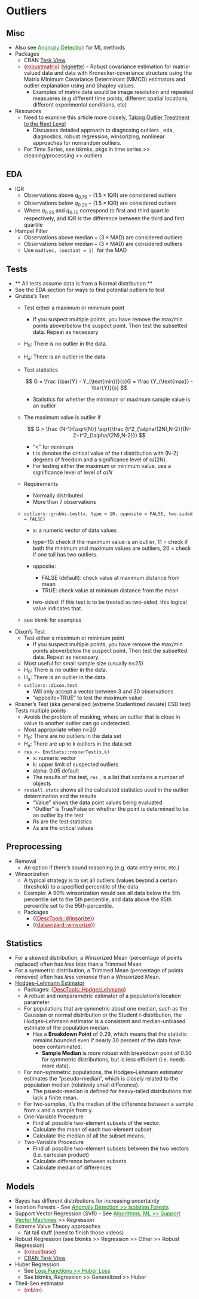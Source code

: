 # Outliers {#sec-outliers .unnumbered}

## Misc {#sec-outliers-eda .unnumbered}

-   Also see [Anomaly Detection](anomaly-detection.qmd#sec-anomdet){style="color: green"} for ML methods
-   Packages
    -   CRAN [Task View](https://github.com/pridiltal/ctv-AnomalyDetection)
    -   [{]{style="color: #990000"}[robustmatrix](https://cran.r-project.org/web/packages/robustmatrix/index.html){style="color: #990000"}[}]{style="color: #990000"} ([vignette](https://arxiv.org/html/2403.03975v1)) - Robust covariance estimation for matrix-valued data and data with Kronecker-covariance structure using the Matrix Minimum Covariance Determinant (MMCD) estimators and outlier explanation using and Shapley values.
        -   Examples of matrix data would be image resolution and repeated measueres (e.g different time points, different spatial locations, different experimental conditions, etc)
-   Resources
    -   Need to examine this article more closely, [Taking Outlier Treatment to the Next Level](https://www.r-bloggers.com/2021/07/taking-outlier-treatment-to-the-next-level/)
        -   Discusses detailed approach to diagnosing outliers , eda, diagnostics, robust regression, winsorizing, nonlinear approaches for nonrandom outliers.
    -   For Time Series, see bkmks, pkgs in time series \>\> cleaning/processing \>\> outliers

## EDA {.unnumbered}

-   IQR
    -   Observations above $q_{0.75} + (1.5 \times \text{IQR})$ are considered outliers
    -   Observations below $q_{0.25} - (1.5 \times \text{IQR})$ are considered outliers
    -   Where $q_{0.25}$ and $q_{0.75}$ correspond to first and third quartile respectively, and IQR is the difference between the third and first quartile
-   Hampel Filter
    -   Observations above $\text{median} + (3 \times \text{MAD})$ are considered outliers
    -   Observations below $\text{median} - (3 \times \text{MAD})$ are considered outliers
    -   Use `mad(vec, constant = 1)`  for the MAD

## Tests {#sec-outliers-tests .unnumbered}

-   \*\* All tests assume data is from a Normal distribution \*\*
-   See the EDA section for ways to find potential outliers to test
-   Grubbs's Test
    -   Test either a maximum or minimum point

        -   If you suspect multiple points, you have remove the max/min points above/below the suspect point. Then test the subsetted data. Repeat as necessary

    -   H~0~: There is no outlier in the data.

    -   H~a~: There is an outlier in the data.

    -   Test statistics

        $$
        G = \frac {\bar{Y} - Y_{\text{min}}}{s}G = \frac {Y_{\text{max}} - \bar{Y}}{s}
        $$

        -   Statistics for whether the minimum or maximum sample value is an outlier

    -   The maximum value is outlier if

        $$
        G > \frac {N-1}{\sqrt{N}} \sqrt{\frac {t^2_{\alpha/(2N),N-2}}{N-2+t^2_{\alpha/(2N),N-2}}}
        $$

        -   "\<" for minimum
        -   t is denotes the critical value of the t distribution with (N-2) degrees of freedom and a significance level of α/(2N).
        -   For testing either the maximum or minimum value, use a significance level of level of *α*/*N*

    -   Requirements

        -   Normally distributed
        -   More than 7 observations

    -   `outliers::grubbs.test(x, type = 10, opposite = FALSE, two.sided = FALSE)`

        -   x: a numeric vector of data values

        -   type=10: check if the maximum value is an outlier, 11 = check if both the minimum and maximum values are outliers, 20 = check if one tail has two outliers.

        -   opposite:

            -   FALSE (default): check value at maximum distance from mean
            -   TRUE: check value at minimum distance from the mean

        -   two-sided: If this test is to be treated as two-sided, this logical value indicates that.

    -   see bkmk for examples
-   Dixon's Test
    -   Test either a maximum or minimum point
        -   If you suspect multiple points, you have remove the max/min points above/below the suspect point. Then test the subsetted data. Repeat as necessary.
    -   Most useful for small sample size (usually n≤25)
    -   H~0~: There is no outlier in the data.
    -   H~a~: There is an outlier in the data.
    -   `outliers::dixon.test`
        -   Will only accept a vector between 3 and 30 observations
        -   "opposite=TRUE" to test the maximum value
-   Rosner's Test (aka generalized (extreme Studentized deviate) ESD test) Tests multiple points
    -   Avoids the problem of masking, where an outlier that is close in value to another outlier can go undetected.
    -   Most appropriate when n≥20
    -   H~0~: There are no outliers in the data set
    -   H~a~: There are up to k outliers in the data set
    -   `res <- EnvStats::rosnerTest(x,k)`
        -   x: numeric vector
        -   k: upper limit of suspected outliers
        -   alpha: 0.05 default
        -   The results of the test, `res` , is a list that contains a number of objects
    -   `res$all.stats` shows all the calculated statistics used in the outlier determination and the results
        -   "Value" shows the data point values being evaluated
        -   "Outlier" is True/False on whether the point is determined to be an outlier by the test
        -   Rs are the test statistics
        -   λs are the critical values

## Preprocessing {#sec-outliers-preproc .unnumbered}

-   Removal
    -   An option if there's sound reasoning (e.g. data entry error, etc.)
-   Winsorization
    -   A typical strategy is to set all outliers (values beyond a certain threshold) to a specified percentile of the data
    -   [Example]{.ribbon-highlight}: A 90% winsorization would see all data below the 5th percentile set to the 5th percentile, and data above the 95th percentile set to the 95th percentile.
    -   Packages
        -   ([{]{style="color: #990000"}[DescTools::Winsorize](https://andrisignorell.github.io/DescTools/reference/Winsorize.html){style="color: #990000"}[}]{style="color: #990000"})
        -   ([{]{style="color: #990000"}[datawizard::winsorize](https://easystats.github.io/datawizard/reference/winsorize.html){style="color: #990000"}[}]{style="color: #990000"})

## Statistics {#sec-outliers-stat .unnumbered}

-   For a skewed distribution, a Winsorized Mean (percentage of points replaced) often has *less bias* than a Trimmed Mean
-   For a symmetric distribution, a Trimmed Mean (percentage of points removed) often has *less variance* than a Winsorized Mean.
-   [Hodges–Lehmann Estimator]{.underline}
    -   Packages: [{]{style="color: #990000"}[DescTools::HodgesLehmann](https://andrisignorell.github.io/DescTools/reference/HodgesLehmann.html){style="color: #990000"}[}]{style="color: #990000"}
    -   A robust and nonparametric estimator of a population's location parameter.
    -   For populations that are symmetric about one median, such as the Gaussian or normal distribution or the Student t-distribution, the Hodges–Lehmann estimator is a consistent and median-unbiased estimate of the population median.
        -   Has a **Breakdown Point** of 0.29, which means that the statistic remains bounded even if nearly 30 percent of the data have been contaminated.
            -   **Sample Median** is more robust with breakdown point of 0.50 for symmetric distributions, but is less efficient (i.e. needs more data).
    -   For non-symmetric populations, the Hodges–Lehmann estimator estimates the "pseudo–median", which is closely related to the population median (relatively small difference).
        -   The psuedo-median is defined for heavy-tailed distributions that lack a finite mean.
    -   For two-samples, it's the median of the difference between a sample from x and a sample from y.
    -   One-Variable Procedure
        -   Find all possible two-element subsets of the vector.
        -   Calculate the mean of each two-element subset.
        -   Calculate the median of all the subset means.
    -   Two-Variable Procedure
        -   Find all possible two-element subsets between the two vectors (i.e. cartesian product)
        -   Calculate difference between subsets
        -   Calculate median of differences

## Models {#sec-outliers-mod .unnumbered}

-   Bayes has different distributions for increasing uncertainty
-   Isolation Forests - See [Anomaly Detection \>\> Isolation Forests](anomaly-detection.qmd#sec-anomdet-isofor){style="color: green"}
-   Support Vector Regression (SVR) - See [Algorithms, ML \>\> Support Vector Machines](algorithms-ml.qmd#sec-alg-ml-svm){style="color: green"} \>\> Regression
-   Extreme Value Theory approaches
    -   fat tail stuff (need to finish those videos)
-   Robust Regression (see bkmks \>\> Regression \>\> Other \>\> Robust Regression)
    -   [{robustbase}]{style="color: #990000"}
    -   [CRAN Task View](http://cran.nexr.com/web/views/Robust.html)
-   Huber Regression
    -   See [Loss Functions \>\> Huber Loss](loss-functions.qmd#sec-lossfun-hubloss){style="color: green"}
    -   See bkmks, Regression \>\> Generalized \>\> Huber
-   Theil-Sen estimator
    -   [{mblm}]{style="color: #990000"}

